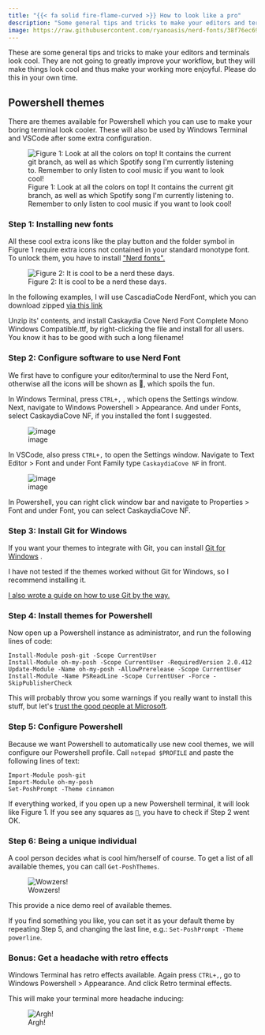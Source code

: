 ```yaml
---
title: "{{< fa solid fire-flame-curved >}} How to look like a pro"
description: "Some general tips and tricks to make your editors and terminals look cool."
image: https://raw.githubusercontent.com/ryanoasis/nerd-fonts/38f76ec69fa3546784dd8beab3caf9c2ede9b92d/images/nerd-fonts-logo.svg
---
```


These are some general tips and tricks to make your editors and
terminals look cool. They are not going to greatly improve your
workflow, but they will make things look cool and thus make your working
more enjoyful. Please do this in your own time.

## Powershell themes

There are themes available for Powershell which you can use to make your
boring terminal look cooler. These will also be used by Windows Terminal
and VSCode after some extra configuration.

![Figure 1: Look at all the colors on top! It contains the current git
branch, as well as which Spotify song I\'m currently listening to.
Remember to only listen to cool music if you want to look
cool!](figures/practical/look_cool/cool_terminal.jpg)

### Step 1: Installing new fonts

All these cool extra icons like the play button and the folder symbol in
Figure 1 require extra icons not contained in your standard monotype
font. To unlock them, you have to install [\"Nerd
fonts\".](https://github.com/ryanoasis/nerd-fonts)

![Figure 2: It is cool to be a nerd these
days.](https://raw.githubusercontent.com/ryanoasis/nerd-fonts/38f76ec69fa3546784dd8beab3caf9c2ede9b92d/images/nerd-fonts-logo.svg)

In the following examples, I will use CascadiaCode NerdFont, which you
can download zipped [via this
link](https://github.com/ryanoasis/nerd-fonts/releases/download/v2.1.0/CascadiaCode.zip)

Unzip its\' contents, and install [Caskaydia Cove Nerd Font Complete
Mono Windows Compatible.ttf]{.title-ref}, by right-clicking the file and
install for all users. You know it has to be good with such a long
filename!

### Step 2: Configure software to use Nerd Font

We first have to configure your editor/terminal to use the Nerd Font,
otherwise all the icons will be shown as ￿, which spoils the fun.

In Windows Terminal, press `CTRL+,` , which opens the Settings window.
Next, navigate to [Windows Powershell \> Appearance]{.title-ref}. And
under [Fonts]{.title-ref}, select [CaskaydiaCove NF]{.title-ref}, if you
installed the font I suggested.

![image](figures/practical/look_cool/WT_NerdFont.png)

In VSCode, also press `CTRL+,` to open the Settings window. Navigate to
[Text Editor \> Font]{.title-ref} and under [Font Family]{.title-ref}
type `CaskaydiaCove NF` in front.

![image](figures/practical/look_cool/VSCode_NerdFont.png)

In Powershell, you can right click window bar and navigate to
[Properties \> Font]{.title-ref} and under [Font]{.title-ref}, you can
select [CaskaydiaCove NF]{.title-ref}.

### Step 3: Install Git for Windows

If you want your themes to integrate with Git, you can install [Git for
Windows](https://git-scm.com/downloads) .

I have not tested if the themes worked without Git for Windows, so I
recommend installing it.

[I also wrote a guide on how to use Git by the way.](practical_git_dvc.qmd)

### Step 4: Install themes for Powershell

Now open up a Powershell instance as administrator, and run the
following lines of code:

``` 
Install-Module posh-git -Scope CurrentUser
Install-Module oh-my-posh -Scope CurrentUser -RequiredVersion 2.0.412
Update-Module -Name oh-my-posh -AllowPrerelease -Scope CurrentUser
Install-Module -Name PSReadLine -Scope CurrentUser -Force -SkipPublisherCheck
```

This will probably throw you some warnings if you really want to install
this stuff, but let\'s [trust the good people at
Microsoft](https://docs.microsoft.com/en-us/windows/terminal/tutorials/powerline-setup).

### Step 5: Configure Powershell

Because we want Powershell to automatically use new cool themes, we will
configure our Powershell profile. Call `notepad $PROFILE` and paste the
following lines of text:

``` 
Import-Module posh-git
Import-Module oh-my-posh
Set-PoshPrompt -Theme cinnamon
```

If everything worked, if you open up a new Powershell terminal, it will
look like Figure 1. If you see any squares as `￿`, you have to check if
Step 2 went OK.

### Step 6: Being a unique individual

A cool person decides what is cool him/herself of course. To get a list
of all available themes, you can call `Get-PoshThemes`.

![Wowzers!](figures/practical/look_cool/Available_Themes.png)

This provide a nice demo reel of available themes.

If you find something you like, you can set it as your default theme by
repeating Step 5, and changing the last line, e.g.:
`Set-PoshPrompt -Theme powerline`.

### Bonus: Get a headache with retro effects

Windows Terminal has retro effects available. Again press `CTRL+,`, go
to [Windows Powershell \> Appearance]{.title-ref}. And click [Retro
terminal effects]{.title-ref}.

This will make your terminal more headache inducing:

![Argh!](figures/practical/look_cool/Retro_Headache.png)
